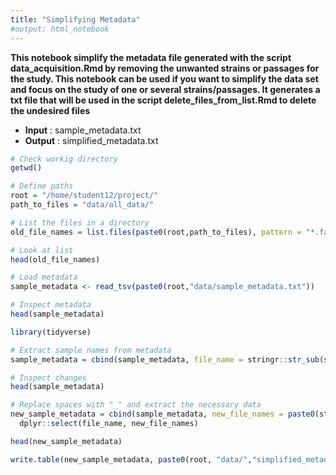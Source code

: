 ```yaml
---
title: "Simplifying Metadata"
#output: html_notebook
---
```


**This notebook simplify the metadata file generated with the script data_acquisition.Rmd by removing the unwanted strains or passages for the study. This notebook can be used if you want to simplify the data set and focus on the study of one or several strains/passages. It generates a txt file that will be used in the script delete_files_from_list.Rmd to delete the undesired files**

* **Input** : sample_metadata.txt 
* **Output** : simplified_metadata.txt 

```r
# Check workig directory
getwd()

# Define paths
root = "/home/student12/project/"
path_to_files = "data/all_data/"

# List the files in a directory
old_file_names = list.files(paste0(root,path_to_files), pattern = "*.fastq$")

# Look at list
head(old_file_names)
```


```r

# Load metadata
sample_metadata <- read_tsv(paste0(root,"data/sample_metadata.txt"))

# Inspect metadata
head(sample_metadata)

```

```r
library(tidyverse)

# Extract sample names from metadata
sample_metadata = cbind(sample_metadata, file_name = stringr::str_sub(sample_metadata$'Comment[FASTQ_URI]', -21, -4))

# Inspect changes
head(sample_metadata)

# Replace spaces with "_" and extract the necessary data
new_sample_metadata = cbind(sample_metadata, new_file_names = paste0(stringr::str_replace_all(sample_metadata$`Factor Value[line]`, " ", "_"), ".fastq")) %>%
  dplyr::select(file_name, new_file_names)

head(new_sample_metadata)
```

```r
write.table(new_sample_metadata, paste0(root, "data/","simplified_metadata.txt"),sep="\t",row.names=FALSE)
```


